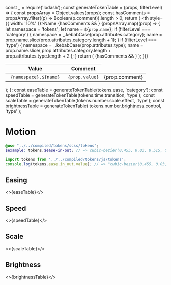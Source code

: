 const _ = require('lodash');
const generateTokenTable = (props, filterLevel) => {
  const propsArray = Object.values(props);
  const hasComments = propsArray.filter((p) => Boolean(p.comment)).length > 0;
  return (
    <table>
      <thead>
        <tr>
          <th style={{ width: '10%' }}>Name</th>
          <th>Value</th>
          {hasComments && <th>Comment</th>}
        </tr>
      </thead>
      <tbody>
        {propsArray.map((prop) => {
          let namespace = 'tokens';
          let name = `${prop.name}`;
          if (filterLevel === 'category') {
            namespace = _.kebabCase(prop.attributes.category);
            name = prop.name.slice(prop.attributes.category.length + 1);
          }
          if (filterLevel === 'type') {
            namespace = _.kebabCase(prop.attributes.type);
            name = prop.name.slice(
              prop.attributes.category.length + prop.attributes.type.length + 2
            );
          }
          return (
            <tr key={prop.name}>
              <td>
                <code>
                  {namespace}.${name}
                </code>
              </td>
              <td>
                <code>{prop.value}</code>
              </td>
              {hasComments && <td>{prop.comment}</td>}
            </tr>
          );
        })}
      </tbody>
    </table>
  );
};
const easeTable = generateTokenTable(tokens.ease, 'category');
const speedTable = generateTokenTable(tokens.time.transition, 'type');
const scaleTable = generateTokenTable(tokens.number.scale.effect, 'type');
const brightnessTable = generateTokenTable(
  tokens.number.brightness.control,
  'type'
);

<Meta title="Design/Tokens/Motion" />

# Motion

```scss
@use "../../compiled/tokens/scss/tokens";
$example: tokens.$ease-in-out; // => cubic-bezier(0.455, 0.03, 0.515, 0.955)
```

```javascript
import tokens from '../../compiled/tokens/js/tokens';
console.log(tokens.ease.in_out.value); // => "cubic-bezier(0.455, 0.03, 0.515, 0.955)"
```

## Easing

<>{easeTable}</>

## Speed

<>{speedTable}</>

## Scale

<>{scaleTable}</>

## Brightness

<>{brightnessTable}</>
